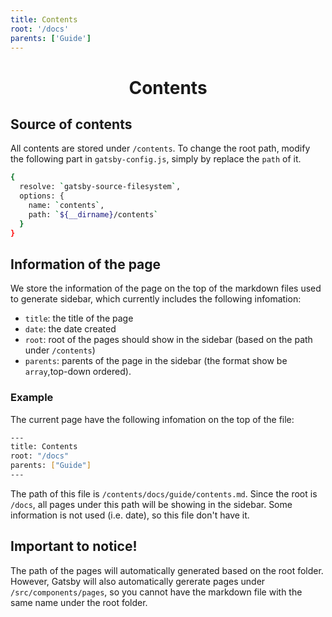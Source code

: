 ```yaml
---
title: Contents
root: '/docs'
parents: ['Guide']
---
```


<h1 align="center">Contents</h1>


<Alert type="warning" message="Out of date" closeable={true} />

## Source of contents

All contents are stored under `/contents`. To change the root path, modify the following part in `gatsby-config.js`, simply by replace the `path` of it.

```sh
{
  resolve: `gatsby-source-filesystem`,
  options: {
    name: `contents`,
    path: `${__dirname}/contents`
  }
}
```

## Information of the page

We store the information of the page on the top of the markdown files used to generate sidebar, which currently includes the following infomation:

- `title`: the title of the page
- `date`: the date created
- `root`: root of the pages should show in the sidebar (based on the path under `/contents`)
- `parents`: parents of the page in the sidebar (the format show be `array`,top-down ordered).

### Example

The current page have the following infomation on the top of the file:

```sh
---
title: Contents
root: "/docs"
parents: ["Guide"]
---
```

The path of this file is `/contents/docs/guide/contents.md`. Since the root is `/docs`, all pages under this path will be showing in the sidebar. Some information is not used (i.e. date), so this file don't have it.

## Important to notice!

The path of the pages will automatically generated based on the root folder. However, Gatsby will also automatically gererate pages under `/src/components/pages`, so you cannot have the markdown file with the same name under the root folder.
